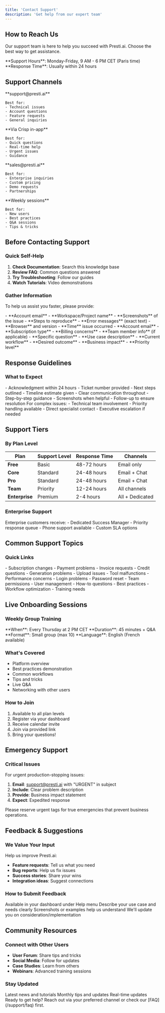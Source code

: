 ```yaml
---
title: 'Contact Support'
description: 'Get help from our expert team'
---
```


## How to Reach Us

Our support team is here to help you succeed with Presti.ai. Choose the best way to get assistance.

<Info>
  **Support Hours**: Monday-Friday, 9 AM - 6 PM CET (Paris time)
  **Response Time**: Usually within 24 hours
</Info>

## Support Channels

<CardGroup cols={2}>
  <Card title="Email Support" icon="envelope">
    **support@presti.ai**
    
    Best for:
    - Technical issues
    - Account questions
    - Feature requests
    - General inquiries
  </Card>
  <Card title="Live Chat" icon="message">
    **Via Crisp in-app**
    
    Best for:
    - Quick questions
    - Real-time help
    - Urgent issues
    - Guidance
  </Card>
  <Card title="Sales Team" icon="phone">
    **sales@presti.ai**
    
    Best for:
    - Enterprise inquiries
    - Custom pricing
    - Demo requests
    - Partnerships
  </Card>
  <Card title="Live Onboarding" icon="users">
    **Weekly sessions**
    
    Best for:
    - New users
    - Best practices
    - Q&A sessions
    - Tips & tricks
  </Card>
</CardGroup>

## Before Contacting Support

### Quick Self-Help

1. **Check Documentation**: Search this knowledge base
2. **Review FAQ**: Common questions answered
3. **Try Troubleshooting**: Follow our guides
4. **Watch Tutorials**: Video demonstrations

### Gather Information

To help us assist you faster, please provide:

<Tabs>
  <Tab title="For Technical Issues">
    - **Account email**
    - **Workspace/Project name**
    - **Screenshots** of the issue
    - **Steps to reproduce**
    - **Error messages** (exact text)
    - **Browser** and version
    - **Time** issue occurred
  </Tab>
  <Tab title="For Account Issues">
    - **Account email**
    - **Subscription type**
    - **Billing concerns**
    - **Team member info** (if applicable)
    - **Specific question**
  </Tab>
  <Tab title="For Feature Requests">
    - **Use case description**
    - **Current workflow**
    - **Desired outcome**
    - **Business impact**
    - **Priority level**
  </Tab>
</Tabs>

## Response Guidelines

### What to Expect

<AccordionGroup>
  <Accordion title="Initial Response">
    - Acknowledgment within 24 hours
    - Ticket number provided
    - Next steps outlined
    - Timeline estimate given
  </Accordion>
  <Accordion title="Issue Resolution">
    - Clear communication throughout
    - Step-by-step guidance
    - Screenshots when helpful
    - Follow-up to ensure resolution
  </Accordion>
  <Accordion title="Escalation Process">
    For complex issues:
    - Technical team involvement
    - Priority handling available
    - Direct specialist contact
    - Executive escalation if needed
  </Accordion>
</AccordionGroup>

## Support Tiers

### By Plan Level

| Plan | Support Level | Response Time | Channels |
|------|---------------|---------------|----------|
| **Free** | Basic | 48-72 hours | Email only |
| **Core** | Standard | 24-48 hours | Email + Chat |
| **Pro** | Standard | 24-48 hours | Email + Chat |
| **Team** | Priority | 12-24 hours | All channels |
| **Enterprise** | Premium | 2-4 hours | All + Dedicated |

### Enterprise Support

<Note>
  Enterprise customers receive:
  - Dedicated Success Manager
  - Priority response queue
  - Phone support available
  - Custom SLA options
</Note>

## Common Support Topics

### Quick Links

<CardGroup cols={2}>
  <Card title="Billing Issues" icon="credit-card">
    - Subscription changes
    - Payment problems
    - Invoice requests
    - Credit questions
  </Card>
  <Card title="Technical Help" icon="wrench">
    - Generation problems
    - Upload issues
    - Tool malfunctions
    - Performance concerns
  </Card>
  <Card title="Account Access" icon="key">
    - Login problems
    - Password reset
    - Team permissions
    - User management
  </Card>
  <Card title="Feature Help" icon="question">
    - How-to questions
    - Best practices
    - Workflow optimization
    - Training needs
  </Card>
</CardGroup>

## Live Onboarding Sessions

### Weekly Group Training

<Info>
  **When**: Every Thursday at 2 PM CET
  **Duration**: 45 minutes + Q&A
  **Format**: Small group (max 10)
  **Language**: English (French available)
</Info>

### What's Covered

- Platform overview
- Best practices demonstration
- Common workflows
- Tips and tricks
- Live Q&A
- Networking with other users

### How to Join

1. Available to all plan levels
2. Register via your dashboard
3. Receive calendar invite
4. Join via provided link
5. Bring your questions!

## Emergency Support

### Critical Issues

For urgent production-stopping issues:

1. **Email**: support@presti.ai with "URGENT" in subject
2. **Include**: Clear problem description
3. **Provide**: Business impact statement
4. **Expect**: Expedited response

<Warning>
  Please reserve urgent tags for true emergencies that prevent business operations.
</Warning>

## Feedback & Suggestions

### We Value Your Input

Help us improve Presti.ai:

- **Feature requests**: Tell us what you need
- **Bug reports**: Help us fix issues
- **Success stories**: Share your wins
- **Integration ideas**: Suggest connections

### How to Submit Feedback

<Steps>
  <Step title="Use Feedback Form">
    Available in your dashboard under Help menu
  </Step>
  <Step title="Be Specific">
    Describe your use case and needs clearly
  </Step>
  <Step title="Include Examples">
    Screenshots or examples help us understand
  </Step>
  <Step title="Track Status">
    We'll update you on consideration/implementation
  </Step>
</Steps>

## Community Resources

### Connect with Other Users

- **User Forum**: Share tips and tricks
- **Social Media**: Follow for updates
- **Case Studies**: Learn from others
- **Webinars**: Advanced training sessions

### Stay Updated

<CardGroup cols={3}>
  <Card title="Blog" icon="newspaper" href="https://presti.ai/blog">
    Latest news and tutorials
  </Card>
  <Card title="Newsletter" icon="envelope" href="https://presti.ai/newsletter">
    Monthly tips and updates
  </Card>
  <Card title="Social" icon="share" href="https://twitter.com/presti_ai">
    Real-time updates
  </Card>
</CardGroup>

<Check>
  Ready to get help? Reach out via your preferred channel or check our [FAQ](/support/faq) first.
</Check>